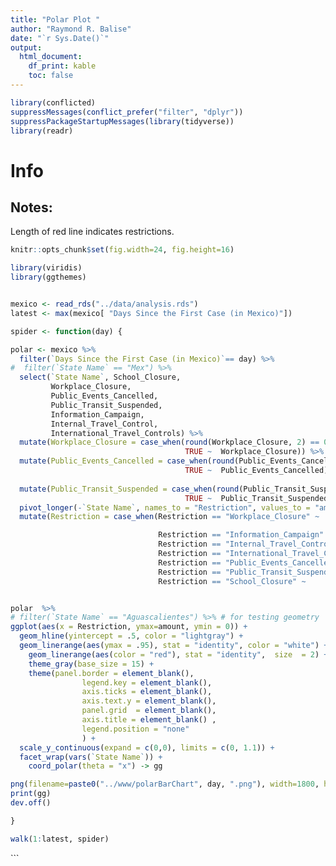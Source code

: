 ```yaml
---
title: "Polar Plot "
author: "Raymond R. Balise"
date: "`r Sys.Date()`"
output: 
  html_document:
    df_print: kable
    toc: false
---
```


```r
library(conflicted)
suppressMessages(conflict_prefer("filter", "dplyr"))
suppressPackageStartupMessages(library(tidyverse))
library(readr)

```

# Info


## Notes:
Length of red line indicates restrictions.


```r
knitr::opts_chunk$set(fig.width=24, fig.height=16) 

library(viridis)
library(ggthemes)


mexico <- read_rds("../data/analysis.rds")
latest <- max(mexico[ "Days Since the First Case (in Mexico)"])

spider <- function(day) {

polar <- mexico %>% 
  filter(`Days Since the First Case (in Mexico)`== day) %>% 
#  filter(`State Name` == "Mex") %>% 
  select(`State Name`, School_Closure,
         Workplace_Closure,
         Public_Events_Cancelled,
         Public_Transit_Suspended,
         Information_Campaign,
         Internal_Travel_Control,
         International_Travel_Controls) %>% 
  mutate(Workplace_Closure = case_when(round(Workplace_Closure, 2) == 0.3 ~ .5,
                                       TRUE ~  Workplace_Closure)) %>% 
  mutate(Public_Events_Cancelled = case_when(round(Public_Events_Cancelled, 2) == 0.3 ~ .5,
                                       TRUE ~  Public_Events_Cancelled)) %>% 
  
  mutate(Public_Transit_Suspended = case_when(round(Public_Transit_Suspended, 2) == 0.3 ~ .5,
                                       TRUE ~  Public_Transit_Suspended)) %>% 
  pivot_longer(-`State Name`, names_to = "Restriction", values_to = "amount") %>% 
  mutate(Restriction = case_when(Restriction == "Workplace_Closure" ~              "  Área\nlaboral  ",

                                 Restriction == "Information_Campaign" ~          "   Campaña\ninformativa",
                                 Restriction == "Internal_Travel_Control" ~       " Viajes\n    domésticos",
                                 Restriction == "International_Travel_Controls" ~ " Viajes\n inter.",
                                 Restriction == "Public_Events_Cancelled" ~       " Eventos\npúblicos", 
                                 Restriction == "Public_Transit_Suspended" ~      " Transporte\npúblico",
                                 Restriction == "School_Closure" ~                "Cierre\nde escuelas"))


polar  %>%  
# filter(`State Name` == "Aguascalientes") %>% # for testing geometry
ggplot(aes(x = Restriction, ymax=amount, ymin = 0)) +
  geom_hline(yintercept = .5, color = "lightgray") +
  geom_linerange(aes(ymax = .95), stat = "identity", color = "white") +
	geom_linerange(aes(color = "red"), stat = "identity",  size  = 2) +
	theme_gray(base_size = 15) +
	theme(panel.border = element_blank(),
				legend.key = element_blank(),
				axis.ticks = element_blank(),
				axis.text.y = element_blank(),
				panel.grid  = element_blank(),
				axis.title = element_blank() ,
				legend.position = "none"
				) +
  scale_y_continuous(expand = c(0,0), limits = c(0, 1.1)) +
  facet_wrap(vars(`State Name`)) +
	coord_polar(theta = "x") -> gg

png(filename=paste0("../www/polarBarChart", day, ".png"), width=1800, height=1800)
print(gg)
dev.off()

}

walk(1:latest, spider)
```
















```


